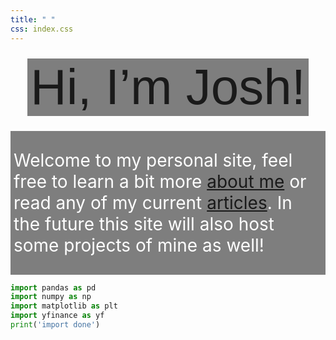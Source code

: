 ```yaml
---
title: " "
css: index.css
---
```



::: {style="font-size:1.5rem; text-align: center;"}


[[ Hi, I'm Josh!]{.dim-text style="font-family:'IBM Plex Sans', sans-serif;"}]{style="font-size: 5rem; color: var(--dim-text)!important; padding-bottom: 0pt; font-family: 'IBM Plex Sans Condensed'; font-weight: 500; background-color:  rgba(0, 0, 0, 0.5); color: white; padding: 2px 5px;"}

:::


::: {style="font-size:2.0em; text-align: left; background-color:  rgba(0, 0, 0, 0.5); color: white; padding: 2px 5px;"}

Welcome to my personal site, feel free to learn a bit more [about me](about.qmd) or read any of my current [articles](blog.qmd). In the future this site will also host some projects of mine as well!

:::

```python
import pandas as pd
import numpy as np
import matplotlib as plt
import yfinance as yf
print('import done')
```